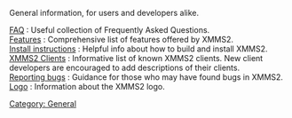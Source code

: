 {{Navbar}}

{{ReleaseStatus}}

General information, for users and developers alike.

; [[FAQ]] : Useful collection of Frequently Asked Questions.
; [[Features]] : Comprehensive list of features offered by XMMS2.
; [[Install instructions]] : Helpful info about how to build and install XMMS2.
; [[XMMS2 Clients]] : Informative list of known XMMS2 clients. New client developers are encouraged to add descriptions of their clients.
; [[Reporting bugs]] : Guidance for those who may have found bugs in XMMS2.
; [[Logo]] : Information about the XMMS2 logo.

[[Category: General]]